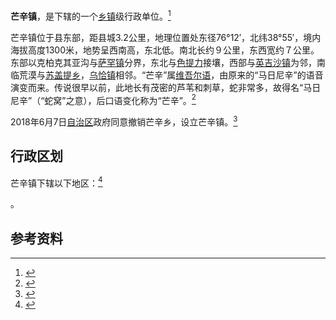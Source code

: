{{中国乡级行政区|行政区全称=芒辛镇|65/31/23/203/000|汉语拼音=|PolDivType=鎮|LowerDivisions=}}

'''芒辛镇'''，是{{PRC admin/fullname|65/31/23/203/000|3}}下辖的一个[[乡镇|乡镇]]级行政单位。<ref>{{PRC admin/ref sgc|{{PRC admin/parent|65/31/23/203/000}}}}</ref>

芒辛镇位于县东部，距县城3.2公里，地理位置处东径76°12′，北纬38°55′，境内海拔高度1300米，地势呈西南高，东北低。南北长约９公里，东西宽约７公里。东部以克柏克其亚沟与[[萨罕乡|萨罕镇]]分界，东北与[[色提力乡|色提力]]接壤，西部与[[英吉沙镇|英吉沙镇]]为邻，南临荒漠与[[苏盖提乡|苏盖提乡]]，[[乌恰镇_(英吉沙县)|乌恰镇]]相邻。“芒辛”属[[维吾尔语|维吾尔语]]，由原来的“马日尼辛”的语音演变而来。传说很早以前，此地长有茂密的芦苇和刺草，蛇非常多，故得名“马日尼辛”（“蛇窝”之意），后口语变化称为“芒辛”。<ref>{{Cite web|url=http://www.yjs.gov.cn/index.aspx?lanmuid=46&sublanmuid=120&id=787|title=芒 辛 乡 简 介-英吉沙县人民政府-Powered by PageAdmin CMS|accessdate=2018-10-15|last=CMS|first=PageAdmin|work=www.yjs.gov.cn|archive-url=https://web.archive.org/web/20181015233109/http://www.yjs.gov.cn/index.aspx?lanmuid=46&sublanmuid=120&id=787|archive-date=2018-10-15|dead-url=yes}}</ref>

2018年6月7日[[自治区|自治区]]政府同意撤销芒辛乡，设立芒辛镇。<ref>{{Cite web|url=http://www.xjmca.gov.cn/xzqhtzgg/33429.jhtml?path=xzqhtzgg|title=新疆民政|accessdate=2018-10-15|last=Longfei|first=Yao|work=www.xjmca.gov.cn|language=zh-CN|archive-url=https://web.archive.org/web/20181016032548/http://www.xjmca.gov.cn/xzqhtzgg/33429.jhtml?path=xzqhtzgg|archive-date=2018-10-16|dead-url=yes}}</ref>

== 行政区划 ==

芒辛镇下辖以下地区：<ref>{{PRC admin/ref sgc|65/31/23/203/000}}</ref>

{{PRC admin/children|65/31/23/203/000}}。

== 参考资料 ==

{{reflist}}

{{行政区划小作品}}
{{PRC admin/navcat|65/31/23/203/000}}